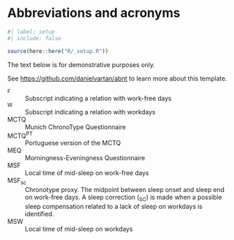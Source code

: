 <!-- %:::% .common h1 begin %:::% -->
# Abbreviations and acronyms {.unnumbered}
<!-- %:::% .common h1 end %:::% -->

```r
#| label: setup
#| include: false

source(here::here("R/_setup.R"))
```

::: {.callout-warning}
The text below is for demonstrative purposes only.

See <https://github.com/danielvartan/abnt> to learn more about this template.
:::

<!-- %:::% list-of-abbreviations body begin %:::% -->
~F~
: \hspace{20cm} Subscript indicating a relation with work-free days

~W~
: \hspace{20cm} Subscript indicating a relation with workdays

MCTQ
: \hspace{20cm} Munich ChronoType Questionnaire

MCTQ^PT^
: \hspace{20cm} Portuguese version of the MCTQ

MEQ
: \hspace{20cm} Morningness-Eveningness Questionnaire

MSF
: \hspace{20cm} Local time of mid-sleep on work-free days

MSF~sc~
: \hspace{20cm} Chronotype proxy. The midpoint between sleep onset and sleep end on work-free days. A sleep correction (~SC~) is made when a possible sleep compensation related to a lack of sleep on workdays is identified.

MSW
: \hspace{20cm} Local time of mid-sleep on workdays
<!-- %:::% list-of-abbreviations body end %:::% -->
